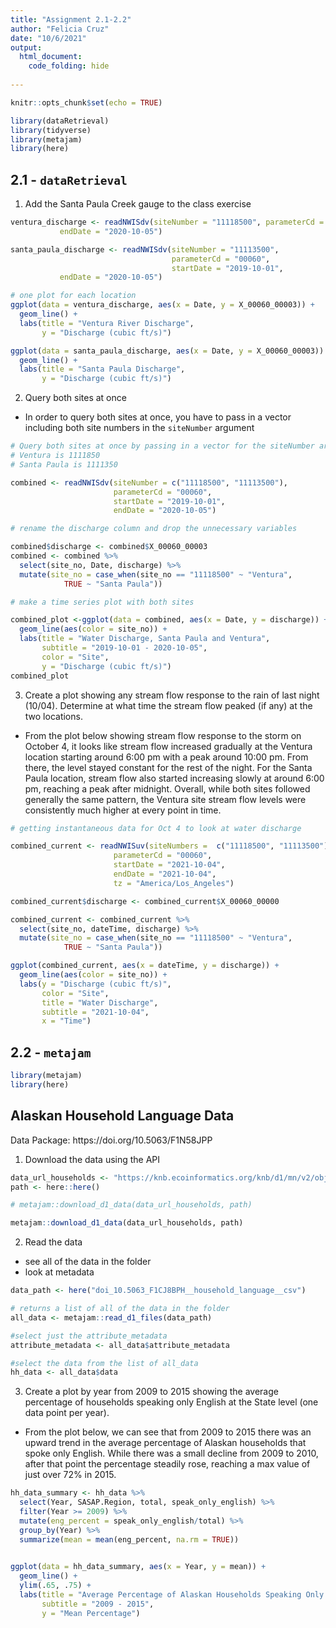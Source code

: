 ```yaml
---
title: "Assignment 2.1-2.2"
author: "Felicia Cruz"
date: "10/6/2021"
output: 
  html_document:
    code_folding: hide
  
---
```


```r
knitr::opts_chunk$set(echo = TRUE)
```

```r
library(dataRetrieval)
library(tidyverse)
library(metajam)
library(here)
```

## 2.1 - `dataRetrieval`

1. Add the Santa Paula Creek gauge to the class exercise

```r
ventura_discharge <- readNWISdv(siteNumber = "11118500", parameterCd = "00060", startDate = "2019-10-01",
           endDate = "2020-10-05")

santa_paula_discharge <- readNWISdv(siteNumber = "11113500",
                                    parameterCd = "00060",
                                    startDate = "2019-10-01",
           endDate = "2020-10-05")
```
```r
# one plot for each location 
ggplot(data = ventura_discharge, aes(x = Date, y = X_00060_00003)) +
  geom_line() +
  labs(title = "Ventura River Discharge",
       y = "Discharge (cubic ft/s)")

ggplot(data = santa_paula_discharge, aes(x = Date, y = X_00060_00003)) +
  geom_line() + 
  labs(title = "Santa Paula Discharge",
       y = "Discharge (cubic ft/s)")
```


2. Query both sites at once 

- In order to query both sites at once, you have to pass in a vector including both site numbers in the `siteNumber` argument
```r
# Query both sites at once by passing in a vector for the siteNumber argument  
# Ventura is 1111850
# Santa Paula is 1111350

combined <- readNWISdv(siteNumber = c("11118500", "11113500"),
                       parameterCd = "00060",
                       startDate = "2019-10-01",
                       endDate = "2020-10-05")

# rename the discharge column and drop the unnecessary variables 

combined$discharge <- combined$X_00060_00003
combined <- combined %>% 
  select(site_no, Date, discharge) %>% 
  mutate(site_no = case_when(site_no == "11118500" ~ "Ventura",
            TRUE ~ "Santa Paula"))
```

```r
# make a time series plot with both sites 

combined_plot <-ggplot(data = combined, aes(x = Date, y = discharge)) +
  geom_line(aes(color = site_no)) +
  labs(title = "Water Discharge, Santa Paula and Ventura",
       subtitle = "2019-10-01 - 2020-10-05",
       color = "Site",
       y = "Discharge (cubic ft/s)")
combined_plot
```


3. Create a plot showing any stream flow response to the rain of last night (10/04). Determine at what time the stream flow peaked (if any) at the two locations.

- From the plot below showing stream flow response to the storm on October 4, it looks like stream flow increased gradually at the Ventura location starting around 6:00 pm with a peak around 10:00 pm. From there, the level stayed constant for the rest of the night. For the Santa Paula location, stream flow also started increasing slowly at around 6:00 pm, reaching a peak after midnight. Overall, while both sites followed generally the same pattern, the Ventura site stream flow levels were consistently much higher at every point in time. 

```r
# getting instantaneous data for Oct 4 to look at water discharge 

combined_current <- readNWISuv(siteNumbers =  c("11118500", "11113500"),
                       parameterCd = "00060",
                       startDate = "2021-10-04",
                       endDate = "2021-10-04",
                       tz = "America/Los_Angeles")

combined_current$discharge <- combined_current$X_00060_00000

combined_current <- combined_current %>% 
  select(site_no, dateTime, discharge) %>% 
  mutate(site_no = case_when(site_no == "11118500" ~ "Ventura",
            TRUE ~ "Santa Paula"))

ggplot(combined_current, aes(x = dateTime, y = discharge)) +
  geom_line(aes(color = site_no)) +
  labs(y = "Discharge (cubic ft/s)",
       color = "Site",
       title = "Water Discharge",
       subtitle = "2021-10-04",
       x = "Time") 
```


## 2.2 - `metajam`
```r
library(metajam)
library(here)
```

## Alaskan Household Language Data
Data Package: https://doi.org/10.5063/F1N58JPP

1. Download the data using the API
```r
data_url_households <- "https://knb.ecoinformatics.org/knb/d1/mn/v2/object/urn%3Auuid%3A7fc6f6db-c5ea-426a-a743-1f2edafb43b8" 
path <- here::here()

# metajam::download_d1_data(data_url_households, path)
```
```r
metajam::download_d1_data(data_url_households, path)
```



2. Read the data

- see all of the data in the folder
- look at metadata 
```r
data_path <- here("doi_10.5063_F1CJ8BPH__household_language__csv")

# returns a list of all of the data in the folder 
all_data <- metajam::read_d1_files(data_path)

#select just the attribute_metadata 
attribute_metadata <- all_data$attribute_metadata

#select the data from the list of all_data
hh_data <- all_data$data 
```

3. Create a plot by year from 2009 to 2015 showing the average percentage of households speaking only English at the State level (one data point per year).

- From the plot below, we can see that from 2009 to 2015 there was an upward trend in the average percentage of Alaskan households that spoke only English. While there was a small decline from 2009 to 2010, after that point the percentage steadily rose, reaching a max value of just over 72% in 2015. 

```r
hh_data_summary <- hh_data %>% 
  select(Year, SASAP.Region, total, speak_only_english) %>%
  filter(Year >= 2009) %>% 
  mutate(eng_percent = speak_only_english/total) %>% 
  group_by(Year) %>% 
  summarize(mean = mean(eng_percent, na.rm = TRUE))
  

ggplot(data = hh_data_summary, aes(x = Year, y = mean)) +
  geom_line() +
  ylim(.65, .75) +
  labs(title = "Average Percentage of Alaskan Households Speaking Only English",
       subtitle = "2009 - 2015",
       y = "Mean Percentage")
```


